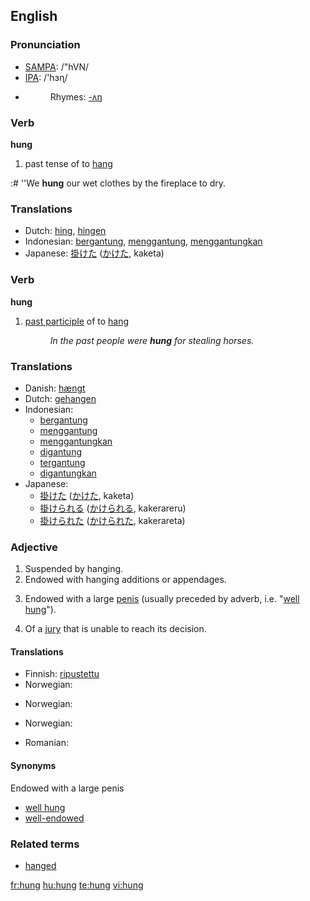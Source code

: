 {{see|hùng}}
==English==

===Pronunciation===
*[[w:SAMPA|SAMPA]]: /"hVN/
*[[w:IPA|IPA]]: /'hɜɳ/
*{{audio|en-us-hung.ogg|Audio (US)}}
*:Rhymes: [[Rhymes:English:-ʌŋ|-ʌŋ]]

===Verb===
'''hung'''

# past tense of to [[hang]]
:# ''We '''hung''' our wet clothes by the fireplace to dry.

===Translations===
{{rfc-level|Translations at L3+ (AutoFormat would have corrected level of Translations)}}
* Dutch: [[hing]], [[hingen]]
* Indonesian: [[gantung|bergantung]], [[gantung|menggantung]], [[gantung|menggantungkan]]
* Japanese: [[掛けた]] ([[かけた]], kaketa)

===Verb===
'''hung'''

# [[past participle]] of to [[hang]]
#: ''In the past people were '''hung''' for stealing horses.''

===Translations===
* Danish: [[hængt]]
* Dutch: [[gehangen]]
* Indonesian:
** [[gantung|bergantung]]
** [[gantung|menggantung]]
** [[gantung|menggantungkan]]
** [[gantung|digantung]]
** [[gantung|tergantung]]
** [[gantung|digantungkan]]
* Japanese:
** [[掛けた]] ([[かけた]], kaketa)
** [[掛けられる]] ([[かけられる]], kakerareru)
** [[掛けられた]] ([[かけられた]], kakerareta)

===Adjective===
{{en-adj}}

# Suspended by hanging.
# Endowed with hanging additions or appendages.
# {{colloquial}} Endowed with a large [[penis]] (usually preceded by adverb, i.e. "[[well hung]]").
# {{law}} Of a [[jury]] that is unable to reach its decision.

====Translations====
{{trans-top|suspended by hanging}}
* Finnish: [[ripustettu]]
* Norwegian: {{t-|no|opphengt}}
{{trans-mid}}
{{trans-bottom}}

{{trans-top|endowed with hanging additions or appendages}}
* Norwegian: {{t-|no|behengt}}
{{trans-mid}}
{{trans-bottom}}

{{trans-top|endowed with a large penis}}
* Norwegian: {{t-|no|velutstyrt}}
{{trans-mid}}
* Romanian: {{t-|ro|pulos}}
{{trans-bottom}}

{{trans-top|of a jury that is unable to reach its decision}}
{{trans-mid}}
{{trans-bottom}}

====Synonyms====
;Endowed with a large penis
*[[well hung]]
*[[well-endowed]]

===Related terms===
*[[hanged]]

[[fr:hung]]
[[hu:hung]]
[[te:hung]]
[[vi:hung]]